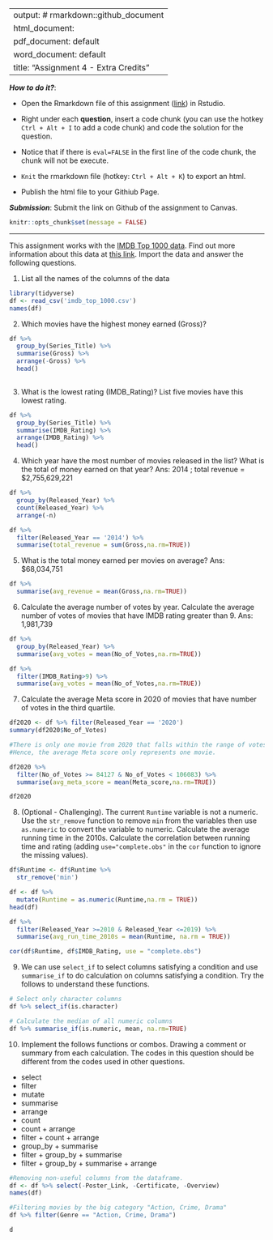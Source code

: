 
---
output: # rmarkdown::github_document
  html_document:
  pdf_document: default
  word_document: default
title: "Assignment 4 - Extra Credits"
---

***How to do it?***: 

- Open the Rmarkdown file of this assignment ([link](assignment4_extra_credits.Rmd)) in Rstudio. 

- Right under each **question**, insert  a code chunk (you can use the hotkey `Ctrl + Alt + I` to add a code chunk) and code the solution for the question. 

- Notice that if there is `eval=FALSE` in the first line of the code chunk, the chunk will not be execute.

- `Knit` the rmarkdown file (hotkey: `Ctrl + Alt + K`) to export an html.  

-  Publish the html file to your Githiub Page. 

***Submission***: Submit the link on Github of the assignment to Canvas. 

```r
knitr::opts_chunk$set(message = FALSE)
```

-------

This assignment works with the [IMDB Top 1000 data](../data/imdb_top_1000.csv).  Find out more information about this data at [this link](https://www.kaggle.com/datasets/harshitshankhdhar/imdb-dataset-of-top-1000-movies-and-tv-shows).  Import the data and answer the following questions. 

1. List all the names of the columns of the data

```r
library(tidyverse)
df <- read_csv('imdb_top_1000.csv')
names(df)
```
2. Which movies have the highest money earned (Gross)?
```r
df %>%
  group_by(Series_Title) %>% 
  summarise(Gross) %>% 
  arrange(-Gross) %>% 
  head()
  
```
3. What is the lowest rating (IMDB_Rating)?  List five movies have this lowest rating.
```r
df %>%
  group_by(Series_Title) %>% 
  summarise(IMDB_Rating) %>% 
  arrange(IMDB_Rating) %>% 
  head()
```
4. Which year have the most number of movies released in the list?  What is the total of money earned on that year? Ans: 2014 ; total revenue = $2,755,629,221	
```r
df %>% 
  group_by(Released_Year) %>% 
  count(Released_Year) %>% 
  arrange(-n)
```
```r
df %>%
  filter(Released_Year == '2014') %>% 
  summarise(total_revenue = sum(Gross,na.rm=TRUE))
```

5. What is the total money earned per movies on average? Ans: $68,034,751
```r
df %>% 
  summarise(avg_revenue = mean(Gross,na.rm=TRUE))
```
6. Calculate the average number of votes by year. Calculate the average number of votes of movies that have IMDB rating greater than 9. Ans: 1,981,739	
```r
df %>% 
  group_by(Released_Year) %>% 
  summarise(avg_votes = mean(No_of_Votes,na.rm=TRUE))
```
```r
df %>%
  filter(IMDB_Rating>9) %>% 
  summarise(avg_votes = mean(No_of_Votes,na.rm=TRUE))

```
7. Calculate the average Meta score in 2020 of movies that have number of votes in the third quartile.
```r
df2020 <- df %>% filter(Released_Year == '2020')
summary(df2020$No_of_Votes)
```
```r
#There is only one movie from 2020 that falls within the range of votes.
#Hence, the average Meta score only represents one movie.

df2020 %>% 
  filter(No_of_Votes >= 84127 & No_of_Votes < 106083) %>% 
  summarise(avg_meta_score = mean(Meta_score,na.rm=TRUE))

```
```r
df2020
```

8. (Optional - Challenging). The current `Runtime` variable is not a numeric. Use the `str_remove` function to remove ` min` from the variables then use `as.numeric` to convert the variable to numeric. Calculate the average running time in the 2010s. Calculate the correlation between running time and rating (adding `use="complete.obs"` in the `cor` function to ignore the missing values).  
```r
df$Runtime <- df$Runtime %>% 
  str_remove('min')

df <- df %>%
  mutate(Runtime = as.numeric(Runtime,na.rm = TRUE))
head(df)
```
```r
df %>% 
  filter(Released_Year >=2010 & Released_Year <=2019) %>% 
  summarise(avg_run_time_2010s = mean(Runtime, na.rm = TRUE))
```
```r
cor(df$Runtime, df$IMDB_Rating, use = "complete.obs")
```

9. We can use `select_if` to select columns satisfying a condition and use `summarise_if` to do calculation on columns satisfying a condition.  Try the follows to understand these functions. 

```r
# Select only character columns
df %>% select_if(is.character)

# Calculate the median of all numeric columns
df %>% summarise_if(is.numeric, mean, na.rm=TRUE)
```
10. Implement the follows functions or combos. Drawing a comment or summary from each calculation. The codes in this question should be different from the codes used in other questions.

- select
- filter
- mutate
- summarise
- arrange
- count
- count + arrange
- filter + count + arrange
- group_by + summarise
- filter + group_by + summarise
- filter + group_by + summarise + arrange

```r
#Removing non-useful columns from the dataframe.
df <- df %>% select(-Poster_Link, -Certificate, -Overview)
names(df)
```
```r
#Filtering movies by the big category "Action, Crime, Drama"
df %>% filter(Genre == "Action, Crime, Drama")
```
```r
d
```

